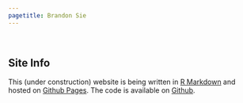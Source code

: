```yaml
---
pagetitle: Brandon Sie
---
```


<br>

## Site Info

This (under construction) website is being written in 
[R Markdown](https://rmarkdown.rstudio.com/) 
and hosted on [Github Pages](https://pages.github.com/). The code is available 
on [Github](https://github.com/brandonsie/brandonsie.github.io). 

